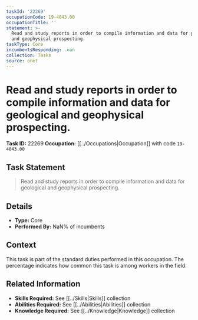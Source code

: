 ```yaml
---
taskId: '22269'
occupationCode: 19-4043.00
occupationTitle: ''
statement: >-
  Read and study reports in order to compile information and data for geological
  and geophysical prospecting.
taskType: Core
incumbentsResponding: .nan
collection: Tasks
source: onet
---
```

# Read and study reports in order to compile information and data for geological and geophysical prospecting.

**Task ID:** 22269
**Occupation:** [[../Occupations|Occupation]] with code `19-4043.00`

## Task Statement

> Read and study reports in order to compile information and data for geological and geophysical prospecting.

## Details

- **Type:** Core
- **Performed By:** NaN% of incumbents

## Context

This task is part of the standard duties performed in this occupation. The percentage indicates how common this task is among workers in the field.

## Related Information

- **Skills Required:** See [[../Skills|Skills]] collection
- **Abilities Required:** See [[../Abilities|Abilities]] collection
- **Knowledge Required:** See [[../Knowledge|Knowledge]] collection
